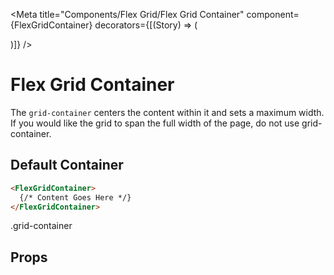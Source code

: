 

<Meta
    title="Components/Flex Grid/Flex Grid Container"
    component={FlexGridContainer}
    decorators={[(Story) => (<div className="story-flex-grid"><Story/></div>)]}
/>

# Flex Grid Container

The `grid-container` centers the content within it and sets a maximum width. If you would like the grid to span the full width of the page, do not use grid-container.

## Default Container

```html
<FlexGridContainer>
  {/* Content Goes Here */}
</FlexGridContainer>
```

<Canvas>
    <Story name='Flex Grid Container'>
        <FlexGridContainer
            className={text('className', '')}>
            .grid-container
        </FlexGridContainer>
    </Story>
</Canvas>

## Props
<ArgsTable of={FlexGridContainer} />
